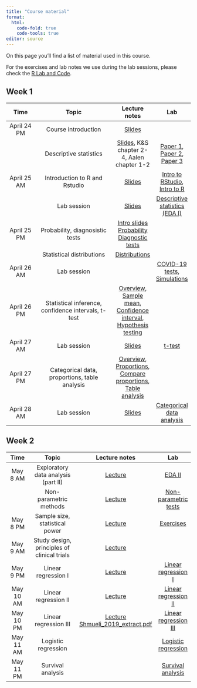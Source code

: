 ```yaml
---
title: "Course material"
format: 
  html:
    code-fold: true
    code-tools: true
editor: source
---
```


On this page you'll find a list of material used in this course.

For the exercises and lab notes we use during the lab sessions, please check the [R Lab and Code](https://ocbe-uio.github.io/teaching_mf9130e/lab/overview.html).

## Week 1

|     Time      |                  Topic                   |   Lecture notes    |  Lab |
|:-------------:|:-----------------------------------------:|:---------:|:----:|
| April 24 PM  | Course introduction | [Slides](Module1-Part1-Course_introduction.pdf) |  |
|              | Descriptive statistics| [Slides](Module1-Part2-Data_and_descriptive_statistics_full.pdf), K&S chapter 2-4, Aalen chapter 1-2  | [Paper 1](Gerstung_2015.pdf), [Paper 2](Kristiansen_2022.pdf), [Paper 3](PreventADALL_2022.pdf)  |
| April 25 AM  | Introduction to R and Rstudio | [Slides](lab_slides/lablecture_intro_r.pdf) | [Intro to RStudio](https://ocbe-uio.github.io/teaching_mf9130e/lab/lab_intro_rstudio.html), [Intro to R](https://ocbe-uio.github.io/teaching_mf9130e/lab/lab_intro_r.html) | 
|              | Lab session |[Slides](lab_slides/lablecture_eda1.pdf) | [Descriptive statistics (EDA I)](https://ocbe-uio.github.io/teaching_mf9130e/lab/lab_eda_part1.html) | 
| April 25 PM | Probability, diagnosistic tests  | [Intro slides](Slides_intro_probability_diagnostic_tests.pdf) [Probability](notes_probability.qmd) [Diagnostic tests](notes_diagnostic_tests.qmd) |  |
|             |  Statistical distributions   |  [Distributions](notes_distributions.qmd)  |     |
| April 26 AM |  Lab session  | | [COVID-19 tests](lab_diagnostic_tests.qmd),  [Simulations](lab_distributions.qmd)  |
| April 26 PM |  Statistical inference, confidence intervals, t-test         |[Overview](day3/Module3-PartI-IntroLecture.pdf), [Sample mean](day3/Module3-PartI-key_concept_1.pdf), [Confidence interval](day3/Module3-PartI-key_concept_2.pdf), [Hypothesis testing](day3/Module3-PartI-key_concept_3.pdf)  |  | 
| April 27 AM |  Lab session         |[Slides](lab_slides/lablecture_ttest.pdf)  | [t-test](https://ocbe-uio.github.io/teaching_mf9130e/lab/lab_ttest.html) | 
| April 27 PM |  Categorical data, proportions, table analysis        |[Overview](day4/Module3-PartII-IntroLecture.pdf), [Proportions](day4/Module3-PartII-key_concept_1.pdf), [Compare proportions](day4/Module3-PartII-key_concept_2.pdf),  [Table analysis](day4/Module3-PartII-key_concept_3.pdf) | |
| April 28 AM |  Lab session        | [Slides](lab_slides/lablecture_categorical.pdf) | [Categorical data analysis](https://ocbe-uio.github.io/teaching_mf9130e/lab/lab_categorical.html) |



## Week 2


|     Time      |                  Topic                   |   Lecture notes     |  Lab |
|:-------------:|:----------------------------------------:|:--------:|:-------------:|
| May 8 AM  | Exploratory data analysis (part II) | [Lecture](day5/lecture_eda2.pdf)|[EDA II](https://ocbe-uio.github.io/teaching_mf9130e/lab/lab_eda_part2.html) | 
|                  | Non-parametric methods |[Lecture](day5/lecture_nonpara.pdf) |[Non-parametric tests](https://ocbe-uio.github.io/teaching_mf9130e/lab/lab_nonpara.html) | 
| May 8 PM | Sample size, statistical power          |[Lecture](day5/day5_lecture_sample_size.pdf) | [Exercises](day5/day5_exercises_sample_size.pdf)| | 
| May 9 AM | Study design, principles of clinical trials          | [Lecture](day6/2023-05-09_Epidemiological-clinical-design_Stenehjem_UPLOAD.pdf)|  | 
| May 9 PM | Linear regression I        | [Lecture](day6/Module7-Regression1.pdf) | [Linear regression I](https://ocbe-uio.github.io/teaching_mf9130e/lab/lab_linearreg-I.html) | 
| May 10 AM | Linear regression II       | [Lecture](Module7-Regression2.pdf) | [Linear regression II](https://ocbe-uio.github.io/teaching_mf9130e/lab/lab_linearreg-II.html) | 
| May 10 PM | Linear regression III       | [Lecture](day7/Module7-Regression2.pdf) [Shmueli_2019_extract.pdf](day7/Shmueli_2019_extract.pdf) | [Linear regression III](https://ocbe-uio.github.io/teaching_mf9130e/lab/lab_linearreg-III.html) | 
| May 11 AM | Logistic regression          | | [Logistic regression](https://ocbe-uio.github.io/teaching_mf9130e/lab/lab_logistic_reg.html) | 
| May 11 PM | Survival analysis          | | [Survival analysis](https://ocbe-uio.github.io/teaching_mf9130e/lab/lab_survival.html) | 






